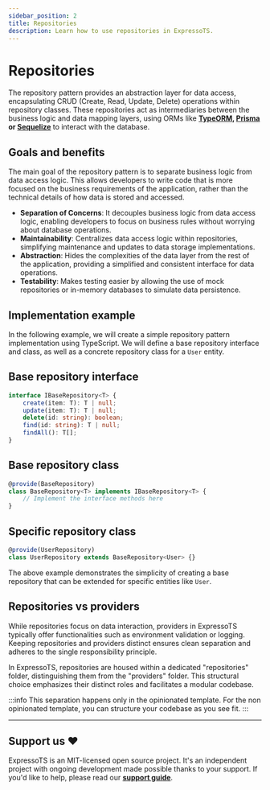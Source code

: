 ```yaml
---
sidebar_position: 2
title: Repositories
description: Learn how to use repositories in ExpressoTS.
---
```


# Repositories

The repository pattern provides an abstraction layer for data access, encapsulating CRUD (Create, Read, Update, Delete) operations within repository classes. These repositories act as intermediaries between the business logic and data mapping layers, using ORMs like **[TypeORM](https://typeorm.io/), [Prisma](https://www.prisma.io/) or [Sequelize](https://sequelize.org/)** to interact with the database.

## Goals and benefits

The main goal of the repository pattern is to separate business logic from data access logic. This allows developers to write code that is more focused on the business requirements of the application, rather than the technical details of how data is stored and accessed.

-   **Separation of Concerns**: It decouples business logic from data access logic, enabling developers to focus on business rules without worrying about database operations.
-   **Maintainability**: Centralizes data access logic within repositories, simplifying maintenance and updates to data storage implementations.
-   **Abstraction**: Hides the complexities of the data layer from the rest of the application, providing a simplified and consistent interface for data operations.
-   **Testability**: Makes testing easier by allowing the use of mock repositories or in-memory databases to simulate data persistence.

## Implementation example

In the following example, we will create a simple repository pattern implementation using TypeScript. We will define a base repository interface and class, as well as a concrete repository class for a `User` entity.

## Base repository interface

```typescript
interface IBaseRepository<T> {
    create(item: T): T | null;
    update(item: T): T | null;
    delete(id: string): boolean;
    find(id: string): T | null;
    findAll(): T[];
}
```

## Base repository class

```typescript
@provide(BaseRepository)
class BaseRepository<T> implements IBaseRepository<T> {
    // Implement the interface methods here
}
```

## Specific repository class

```typescript
@provide(UserRepository)
class UserRepository extends BaseRepository<User> {}
```

The above example demonstrates the simplicity of creating a base repository that can be extended for specific entities like `User`.

## Repositories vs providers

While repositories focus on data interaction, providers in ExpressoTS typically offer functionalities such as environment validation or logging. Keeping repositories and providers distinct ensures clean separation and adheres to the single responsibility principle.

In ExpressoTS, repositories are housed within a dedicated "repositories" folder, distinguishing them from the "providers" folder. This structural choice emphasizes their distinct roles and facilitates a modular codebase.

:::info
This separation happens only in the opinionated template. For the non opinionated template, you can structure your codebase as you see fit.
:::

---

## Support us ❤️

ExpressoTS is an MIT-licensed open source project. It's an independent project with ongoing development made possible thanks to your support.
If you'd like to help, please read our **[support guide](../support-us.mdx)**.
